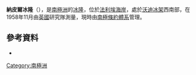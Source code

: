 {{coord|69|14|S|67|47|W|display=title}}

'''納皮爾冰隆'''（{{lang-en|Napier Island}}），是[[南極洲|南極洲]]的[[冰隆|冰隆]]，位於[[法利埃海岸|法利埃海岸]]，處於[[沃迪冰架|沃迪冰架]]西南部，在1958年11月由[[英國|英國]]研究隊測量，現時由[[南極條約體系|南極條約體系]]管理。

==參考資料==
*{{usgs-gazetteer}}
{{reflist}}

{{DEFAULTSORT:Napier Island}}
[[Category:南極洲|Category:南極洲]]


{{FallièresCoast-geo-stub}}